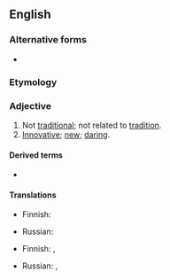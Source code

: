 {{also|non-traditional}}
==English==

===Alternative forms===
* {{l|en|non-traditional}}

===Etymology===
{{prefix|en|non|traditional}}

===Adjective===
{{en-adj|-}}

# Not [[traditional]]; not related to [[tradition]].
# [[innovative|Innovative]]; [[new]]; [[daring]].

====Derived terms====
* {{l|en|nontraditionally}}

====Translations====
{{trans-top|not traditional}}
* Finnish: {{t|fi|epäperinteinen}}
{{trans-mid}}
* Russian: {{t+|ru|нетрадицио́нный}}
{{trans-bottom}}

{{trans-top|innovative, new, daring}}
* Finnish: {{t|fi|uudenlainen}}, {{t|fi|epäperinteinen}}
{{trans-mid}}
* Russian: {{t+|ru|инновацио́нный}}, {{t+|ru|нетрадицио́нный}}
{{trans-bottom}}